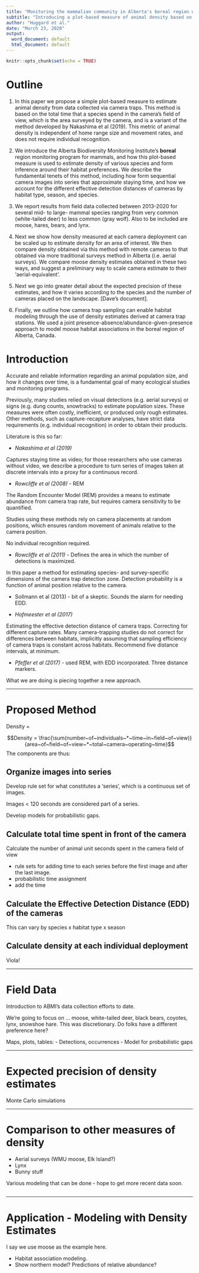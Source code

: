 ```yaml
---
title: "Monitoring the mammalian community in Alberta's boreal region with remote cameras"
subtitle: "Introducing a plot-based measure of animal density based on staying time in front of the camera."
author: "Huggard et al."
date: "March 23, 2020"
output:
  word_document: default
  html_document: default
---
```


```r

knitr::opts_chunk$set(echo = TRUE)

```

# Outline

1. In this paper we propose a simple plot-based measure to estimate animal density from data collected via camera traps. This method is based on the total time that a species spend in the camera's field of view, which is the area surveyed by the camera, and is a variant of the method developed by Nakashima et al (2019). This metric of animal density is independent of home range size and movement rates, and does not require individual recognition. 

2. We introduce the Alberta Biodiversity Monitoring Institute's **boreal** region monitoring program for mammals, and how this plot-based measure is used to estimate density of various species and form inference around their habitat preferences. We describe the fundamental tenets of this method, including how form sequential camera images into series that approximate staying time, and how we account for the different effective detection distances of cameras by habitat type, season, and species.

3. We report results from field data collected between 2013-2020 for several mid- to large- mammal species ranging from very common (white-tailed deer) to less common (gray wolf). Also to be included are moose, hares, bears, and lynx.

4. Next we show how density measured at each camera deployment can be scaled up to estimate density for an area of interest. We then compare density obtained via this method with remote cameras to that obtained via more traditional surveys method in Alberta (i.e. aerial surveys). We compare moose density estimates obtained in these two ways, and suggest a preliminary way to scale camera estimate to their 'aerial-equivalent'.  

4. Next we go into greater detail about the expected precision of these estimates, and how it varies according to the species and the number of cameras placed on the landscape. [Dave's document].

5. Finally, we outline how camera trap sampling can enable habitat modeling through the use of density estimates derived at camera trap stations. We used a joint presence-absence/abundance-given-presence approach to model moose habitat associations in the boreal region of Alberta, Canada.  

# Introduction

Accurate and reliable information regarding an animal population size, and how it changes over time, is a fundamental goal of many ecological studies and monitoring programs. 

Previously, many studies relied on visual detections (e.g. aerial surveys) or signs (e.g. dung counts, snowtracks) to estimate population sizes. These measures were often costly, inefficient, or produced only rough estimates. Other methods, such as capture-recapture analyses, have strict data requirements (e.g. individual recognition) in order to obtain their products.



Literature is this so far: 

- *Nakashima et al (2019)*

Captures staying time as video; for those researchers who use cameras without video, we describe a procedure to turn series of images taken at discrete intervals into a proxy for a continuous record.  

- *Rowcliffe et al (2008)* - REM

The Random Encounter Model (REM) provides a means to estimate abundance from camera trap rate, but requires camera sensitivity to be quantified.

Studies using these methods rely on camera placements at random positions, which ensures random movement of animals relative to the camera position.

No individual recognition required. 

- *Rowcliffe et al (2011)* - Defines the area in which the number of detections is maximized. 

In this paper a method for estimating species- and survey-specific dimensions of the camera trap detection zone. Detection probability is a function of animal position relative to the camera. 

- Sollmann et al (2013) - bit of a skeptic. Sounds the alarm for needing EDD. 

- *Hofmeester et al (2017)*

Estimating the effective detection distance of camera traps. Correcting for different capture rates.
Many camera-trapping studies do not correct for differences between habitats, implicitly assuming that sampling efficiency of camera traps is constant across habitats. 
Recommend five distance intervals, at minimum. 

- *Pfeffer et al (2017)* - used REM, with EDD incorporated. Three distance markers. 

What we are doing is piecing together a new approach. 

---

# Proposed Method

Density = 

$$Density = \frac{\sum(number~of~individuals~*~time~in~field~of~view)}{area~of~field~of~view~*~total~camera~operating~time}$$
The components are thus:

## Organize images into series

Develop rule set for what constitutes a 'series', which is a continuous set of images. 

Images < 120 seconds are considered part of a series.

Develop models for probabilistic gaps. 

## Calculate total time spent in front of the camera

Calculate the number of animal unit seconds spent in the camera field of view 

- rule sets for adding time to each series before the first image and after the last image.
- probabilistic time assignment
- add the time

## Calculate the Effective Detection Distance (EDD) of the cameras

This can vary by species x habitat type x season

## Calculate density at each individual deployment

Viola!

---

# Field Data

Introduction to ABMI's data collection efforts to date.

We're going to focus on ... moose, white-tailed deer, black bears, coyotes, lynx, snowshoe hare. This was discretionary. Do folks have a different preference here?

Maps, plots, tables:
- Detections, occurrences
- Model for probabilistic gaps

---

# Expected precision of density estimates

Monte Carlo simulations 

---

# Comparison to other measures of density

- Aerial surveys (WMU moose, Elk Island?)
- Lynx
- Bunny stuff

Various modeling that can be done - hope to get more recent data soon.

```r



```


---

# Application - Modeling with Density Estimates

I say we use moose as the example here.

- Habitat association modeling.
- Show northern model? Predictions of relative abundance? 








